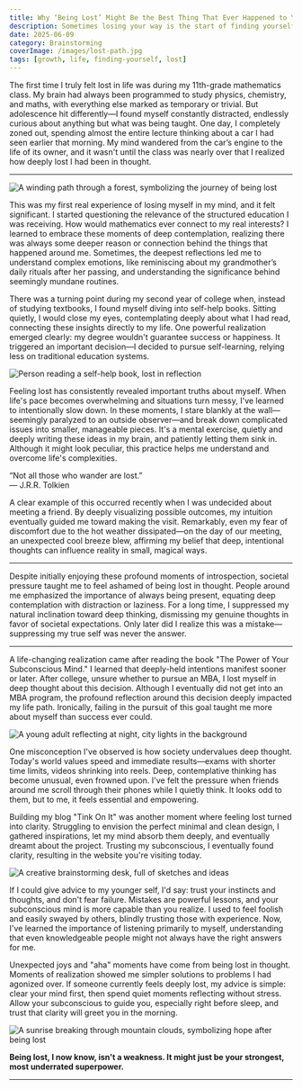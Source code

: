 ```yaml
---
title: Why ‘Being Lost’ Might Be the Best Thing That Ever Happened to You
description: Sometimes losing your way is the start of finding yourself. 
date: 2025-06-09
category: Brainstorming
coverImage: /images/lost-path.jpg
tags: [growth, life, finding-yourself, lost]
---
```




The first time I truly felt lost in life was during my 11th-grade mathematics class. My brain had always been programmed to study physics, chemistry, and maths, with everything else marked as temporary or trivial. But adolescence hit differently—I found myself constantly distracted, endlessly curious about anything but what was being taught. One day, I completely zoned out, spending almost the entire lecture thinking about a car I had seen earlier that morning. My mind wandered from the car’s engine to the life of its owner, and it wasn't until the class was nearly over that I realized how deeply lost I had been in thought.

---


<Image
  src="/images/forest-path.jpg"
  alt="A winding path through a forest, symbolizing the journey of being lost"
  width={900}
  height={400}
  className="rounded-xl my-6 mx-auto shadow-lg"
/>

This was my first real experience of losing myself in my mind, and it felt significant. I started questioning the relevance of the structured education I was receiving. How would mathematics ever connect to my real interests? I learned to embrace these moments of deep contemplation, realizing there was always some deeper reason or connection behind the things that happened around me. Sometimes, the deepest reflections led me to understand complex emotions, like reminiscing about my grandmother’s daily rituals after her passing, and understanding the significance behind seemingly mundane routines.

There was a turning point during my second year of college when, instead of studying textbooks, I found myself diving into self-help books. Sitting quietly, I would close my eyes, contemplating deeply about what I had read, connecting these insights directly to my life. One powerful realization emerged clearly: my degree wouldn't guarantee success or happiness. It triggered an important decision—I decided to pursue self-learning, relying less on traditional education systems.

<Image
  src="/images/reading-alone.jpg"
  alt="Person reading a self-help book, lost in reflection"
  width={900}
  height={400}
  className="rounded-xl my-6 mx-auto shadow-lg"
/>

Feeling lost has consistently revealed important truths about myself. When life's pace becomes overwhelming and situations turn messy, I've learned to intentionally slow down. In these moments, I stare blankly at the wall—seemingly paralyzed to an outside observer—and break down complicated issues into smaller, manageable pieces. It's a mental exercise, quietly and deeply writing these ideas in my brain, and patiently letting them sink in. Although it might look peculiar, this practice helps me understand and overcome life's complexities.

<Quote>
  “Not all those who wander are lost.”  
  <br /><span style={{ fontSize: '1rem', color: '#888' }}>— J.R.R. Tolkien</span>
</Quote>

A clear example of this occurred recently when I was undecided about meeting a friend. By deeply visualizing possible outcomes, my intuition eventually guided me toward making the visit. Remarkably, even my fear of discomfort due to the hot weather dissipated—on the day of our meeting, an unexpected cool breeze blew, affirming my belief that deep, intentional thoughts can influence reality in small, magical ways.

---

Despite initially enjoying these profound moments of introspection, societal pressure taught me to feel ashamed of being lost in thought. People around me emphasized the importance of always being present, equating deep contemplation with distraction or laziness. For a long time, I suppressed my natural inclination toward deep thinking, dismissing my genuine thoughts in favor of societal expectations. Only later did I realize this was a mistake—suppressing my true self was never the answer.

---

A life-changing realization came after reading the book "The Power of Your Subconscious Mind." I learned that deeply-held intentions manifest sooner or later. After college, unsure whether to pursue an MBA, I lost myself in deep thought about this decision. Although I eventually did not get into an MBA program, the profound reflection around this decision deeply impacted my life path. Ironically, failing in the pursuit of this goal taught me more about myself than success ever could.

<Image
  src="/images/thoughtful-night.jpg"
  alt="A young adult reflecting at night, city lights in the background"
  width={900}
  height={400}
  className="rounded-xl my-6 mx-auto shadow-lg"
/>

One misconception I've observed is how society undervalues deep thought. Today's world values speed and immediate results—exams with shorter time limits, videos shrinking into reels. Deep, contemplative thinking has become unusual, even frowned upon. I've felt the pressure when friends around me scroll through their phones while I quietly think. It looks odd to them, but to me, it feels essential and empowering.

Building my blog "Tink On It" was another moment where feeling lost turned into clarity. Struggling to envision the perfect minimal and clean design, I gathered inspirations, let my mind absorb them deeply, and eventually dreamt about the project. Trusting my subconscious, I eventually found clarity, resulting in the website you're visiting today.

<Image
  src="/images/brainstorm-desk.jpg"
  alt="A creative brainstorming desk, full of sketches and ideas"
  width={900}
  height={400}
  className="rounded-xl my-6 mx-auto shadow-lg"
/>

If I could give advice to my younger self, I'd say: trust your instincts and thoughts, and don't fear failure. Mistakes are powerful lessons, and your subconscious mind is more capable than you realize. I used to feel foolish and easily swayed by others, blindly trusting those with experience. Now, I've learned the importance of listening primarily to myself, understanding that even knowledgeable people might not always have the right answers for me.

Unexpected joys and "aha" moments have come from being lost in thought. Moments of realization showed me simpler solutions to problems I had agonized over. If someone currently feels deeply lost, my advice is simple: clear your mind first, then spend quiet moments reflecting without stress. Allow your subconscious to guide you, especially right before sleep, and trust that clarity will greet you in the morning.

<Image
  src="/images/sunrise-mountain.jpg"
  alt="A sunrise breaking through mountain clouds, symbolizing hope after being lost"
  width={900}
  height={400}
  className="rounded-xl my-6 mx-auto shadow-lg"
/>

**Being lost, I now know, isn't a weakness. It might just be your strongest, most underrated superpower.**



---
